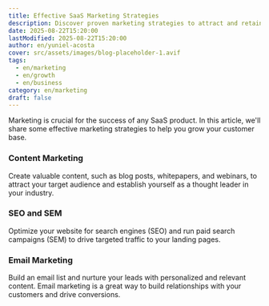 ```yaml
---
title: Effective SaaS Marketing Strategies
description: Discover proven marketing strategies to attract and retain customers for your SaaS product.
date: 2025-08-22T15:20:00
lastModified: 2025-08-22T15:20:00
author: en/yuniel-acosta
cover: src/assets/images/blog-placeholder-1.avif
tags:
  - en/marketing
  - en/growth
  - en/business
category: en/marketing
draft: false
---
```


Marketing is crucial for the success of any SaaS product. In this article, we'll share some effective marketing strategies to help you grow your customer base.

### Content Marketing

Create valuable content, such as blog posts, whitepapers, and webinars, to attract your target audience and establish yourself as a thought leader in your industry.

### SEO and SEM

Optimize your website for search engines (SEO) and run paid search campaigns (SEM) to drive targeted traffic to your landing pages.

### Email Marketing

Build an email list and nurture your leads with personalized and relevant content. Email marketing is a great way to build relationships with your customers and drive conversions.